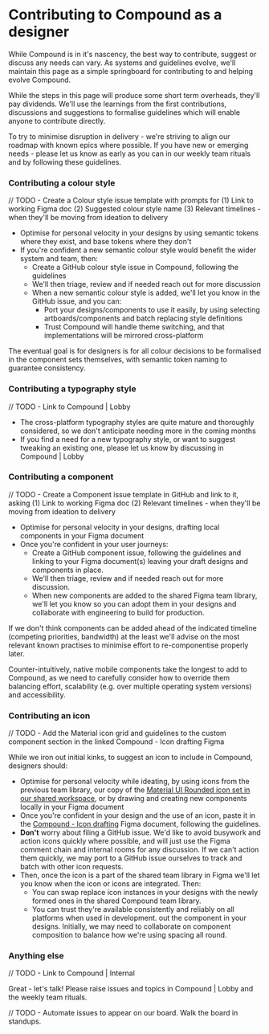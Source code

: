 
<Meta title="Design/Contributing" />

# Contributing to Compound as a designer

While Compound is in it's nascency, the best way to contribute, suggest or discuss any needs can vary. As systems and guidelines evolve, we'll maintain this page as a simple springboard for contributing to and helping evolve Compound.

While the steps in this page will produce some short term overheads, they'll pay dividends. We'll use the learnings from the first contributions, discussions and suggestions to formalise guidelines which will enable anyone to contribute directly.

To try to minimise disruption in delivery - we're striving to align our roadmap with known epics where possible. If you have new or emerging needs - please let us know as early as you can in our weekly team rituals and by following these guidelines.

### Contributing a colour style

// TODO - Create a Colour style issue template with prompts for (1) Link to working Figma doc (2) Suggested colour style name (3) Relevant timelines - when they'll be moving from ideation to delivery

- Optimise for personal velocity in your designs by using semantic tokens where they exist, and base tokens where they don't
- If you're confident a new semantic colour style would benefit the wider system and team, then:
  - Create a GitHub colour style issue in Compound, following the guidelines
  - We'll then triage, review and if needed reach out for more discussion
  - When a new semantic colour style is added, we'll let you know in the GitHub issue, and you can:
    - Port your designs/components to use it easily, by using selecting artboards/components and batch replacing style definitions
    - Trust Compound will handle theme switching, and that implementations will be mirrored cross-platform

The eventual goal is for designers is for all colour decisions to be formalised in the component sets themselves, with semantic token naming to guarantee consistency.  

### Contributing a typography style

// TODO - Link to Compound | Lobby

- The cross-platform typography styles are quite mature and thoroughly considered, so we don't anticipate needing more in the coming months
- If you find a need for a new typography style, or want to suggest tweaking an existing one, please let us know by discussing in Compound | Lobby

### Contributing a component

// TODO - Create a Component issue template in GitHub and link to it, asking (1) Link to working Figma doc (2) Relevant timelines - when they'll be moving from ideation to delivery

- Optimise for personal velocity in your designs, drafting local components in your Figma document
- Once you're confident in your user journeys:
  - Create a GitHub component issue, following the guidelines and linking to your Figma document(s) leaving your draft designs and components in place.
  - We'll then triage, review and if needed reach out for more discussion.
  - When new components are added to the shared Figma team library, we'll let you know so you can adopt them in your designs and collaborate with engineering to build for production.

If we don't think components can be added ahead of the indicated timeline (competing priorities, bandwidth) at the least we'll advise on the most relevant known practises to minimise effort to re-componentise properly later.

Counter-intuitively, native mobile components take the longest to add to Compound, as we need to carefully consider how to override them balancing effort, scalability (e.g. over multiple operating system versions) and accessibility.

### Contributing an icon

// TODO - Add the Material icon grid and guidelines to the custom component section in the linked Compound - Icon drafting Figma

While we iron out initial kinks, to suggest an icon to include in Compound, designers should:

- Optimise for personal velocity while ideating, by using icons from the previous team library, our copy of the [Material UI Rounded icon set in our shared workspace](https://www.figma.com/file/VOQIMYq5WQH5C4ptZ77WsC/Material-Design-Icons-(Community)?node-id=2402%3A2207&t=CocVMe5ak2YeExGi-1), or by drawing and creating new components locally in your Figma document
- Once you're confident in your design and the use of an icon, paste it in the [Compound - Icon drafting](https://www.figma.com/file/9VUPAN6PjlmqPe1g2s3iPS/Compound---Icon-drafting?node-id=0%3A1&t=zLNda0tcz6UmHK2K-1) Figma document, following the guidelines.
- **Don't** worry about filing a GitHub issue. We'd like to avoid busywork and action icons quickly where possible, and will just use the Figma comment chain and internal rooms for any discussion. If we can't action them quickly, we may port to a GitHub issue ourselves to track and batch with other icon requests.
- Then, once the icon is a part of the shared team library in Figma we'll let you know when the icon or icons are integrated. Then:
    - You can swap replace icon instances in your designs with the newly formed ones in the shared Compound team library.
    - You can trust they're available consistently and reliably on all platforms when used in development.
    out the component in your designs. Initially, we may need to collaborate on component composition to balance how we're using spacing all round. 


### Anything else

// TODO - Link to Compound | Internal

Great - let's talk! Please raise issues and topics in Compound | Lobby and the weekly team rituals.

// TODO - Automate issues to appear on our board. Walk the board in standups.